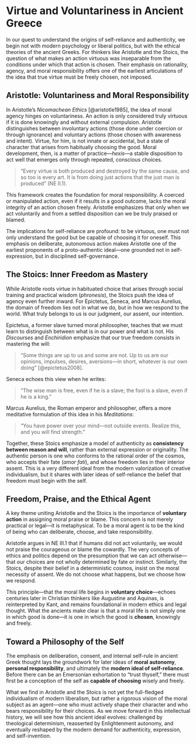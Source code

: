 # Virtue and Voluntariness in Ancient Greece

In our quest to understand the origins of self-reliance and authenticity, we begin not with modern psychology or liberal politics, but with the ethical theories of the ancient Greeks. For thinkers like Aristotle and the Stoics, the question of what makes an action virtuous was inseparable from the conditions under which that action is chosen. Their emphasis on rationality, agency, and moral responsibility offers one of the earliest articulations of the idea that true virtue must be freely chosen, not imposed.

## Aristotle: Voluntariness and Moral Responsibility

In Aristotle's *Nicomachean Ethics* \[@aristotle1985], the idea of moral agency hinges on voluntariness. An action is only considered truly virtuous if it is done knowingly and without external compulsion. Aristotle distinguishes between involuntary actions (those done under coercion or through ignorance) and voluntary actions (those chosen with awareness and intent). Virtue, for him, is not innate or accidental, but a state of character that arises from habitually choosing the good. Moral development, then, is a matter of practice—*hexis*—a stable disposition to act well that emerges only through repeated, conscious choices.

> "Every virtue is both produced and destroyed by the same cause, and so too is every art. It is from doing just actions that the just man is produced" (NE II.1).

This framework creates the foundation for moral responsibility. A coerced or manipulated action, even if it results in a good outcome, lacks the moral integrity of an action chosen freely. Aristotle emphasizes that only when we act voluntarily and from a settled disposition can we be truly praised or blamed.

The implications for self-reliance are profound: to be virtuous, one must not only understand the good but be capable of choosing it for oneself. This emphasis on deliberate, autonomous action makes Aristotle one of the earliest proponents of a proto-authentic ideal—one grounded not in self-expression, but in disciplined self-governance.

## The Stoics: Inner Freedom as Mastery

While Aristotle roots virtue in habituated choice that arises through social training and practical wisdom (*phronesis*), the Stoics push the idea of agency even further inward. For Epictetus, Seneca, and Marcus Aurelius, the domain of freedom lies not in what we do, but in how we respond to the world. What truly belongs to us is our judgment, our assent, our intention.

Epictetus, a former slave turned moral philosopher, teaches that we must learn to distinguish between what is in our power and what is not. His *Discourses* and *Enchiridion* emphasize that our true freedom consists in mastering the will:

> “Some things are up to us and some are not. Up to us are our opinions, impulses, desires, aversions—in short, whatever is our own doing” \[@epictetus2008].

Seneca echoes this view when he writes:

> “The wise man is free, even if he is a slave; the fool is a slave, even if he is a king.”

Marcus Aurelius, the Roman emperor and philosopher, offers a more meditative formulation of this idea in his *Meditations*:

> "You have power over your mind—not outside events. Realize this, and you will find strength."

Together, these Stoics emphasize a model of authenticity as **consistency between reason and will**, rather than external expression or originality. The authentic person is one who conforms to the rational order of the cosmos, who accepts their fate (*amor fati*), and whose freedom lies in their interior assent. This is a very different ideal from the modern valorization of creative individualism, but it shares with later ideas of self-reliance the belief that freedom must begin with the self.

## Freedom, Praise, and the Ethical Agent

A key theme uniting Aristotle and the Stoics is the importance of **voluntary action** in assigning moral praise or blame. This concern is not merely practical or legal—it is metaphysical. To be a moral agent is to be the kind of being who can deliberate, choose, and take responsibility.

Aristotle argues in NE III.1 that if humans did not act voluntarily, we would not praise the courageous or blame the cowardly. The very concepts of ethics and politics depend on the presumption that we can act otherwise—that our choices are not wholly determined by fate or instinct. Similarly, the Stoics, despite their belief in a deterministic cosmos, insist on the moral necessity of assent. We do not choose what happens, but we choose how we respond.

This principle—that the moral life begins in **voluntary choice**—echoes centuries later in Christian thinkers like Augustine and Aquinas, is reinterpreted by Kant, and remains foundational in modern ethics and legal thought. What the ancients make clear is that a moral life is not simply one in which good is done—it is one in which the good is **chosen**, knowingly and freely.

## Toward a Philosophy of the Self

The emphasis on deliberation, consent, and internal self-rule in ancient Greek thought lays the groundwork for later ideas of **moral autonomy**, **personal responsibility**, and ultimately the **modern ideal of self-reliance**. Before there can be an Emersonian exhortation to “trust thyself,” there must first be a conception of the self as **capable of choosing** wisely and freely.

What we find in Aristotle and the Stoics is not yet the full-fledged individualism of modern liberalism, but rather a rigorous vision of the moral subject as an agent—one who must actively shape their character and who bears responsibility for their choices. As we move forward in this intellectual history, we will see how this ancient ideal evolves: challenged by theological determinism, reasserted by Enlightenment autonomy, and eventually reshaped by the modern demand for authenticity, expression, and self-invention.

